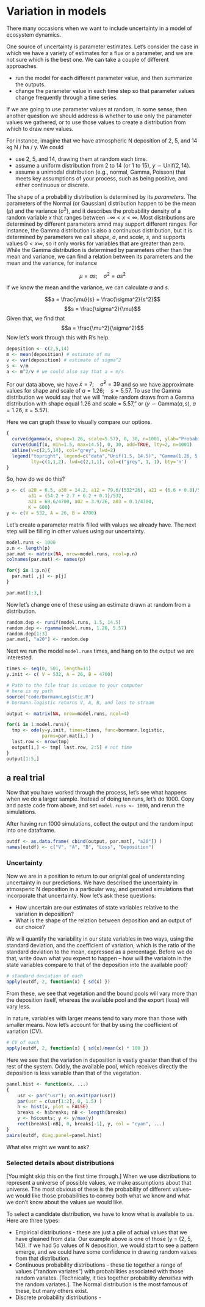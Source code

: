 # Variation in models

There many occasions when we want to include uncertainty in a model of ecosystem dynamics. 

One source of uncertainty is parameter estimates. Let's consider the case in which we have a variety of estimates for a flux or a parameter, and we are not sure which is the best one. We can take a couple of different approaches. 

* run the model for each different parameter value, and then summarize the outputs.
* change the parameter value in each time step so that parameter values change frequently through a time series.


If we are going to use parameter values at random, in some sense, then another question we should address is whether to use only the parameter values we gathered, or to use those values to create a distribution from which to draw new values. 

For instance, imagine that we have atmospheric N deposition of 2, 5, and 14 kg N / ha / y. We could 

* use 2, 5, and 14, drawing them at random each time.
* assume a uniform distribution from 2 to 14 (or 1 to 15), $y \backsim \mathrm{Unif}(2,14)$.
* assume a unimodal distribution (e.g., normal, Gamma, Poisson) that meets key assumptions of your process, such as being positive, and either continuous or discrete. 

The shape of a probability distribution is determined by its *parameters*. The parameters of the Normal (or Gaussian) distribution happen to be the mean ($\mu$) and the variance ($\sigma^2$), and it describes the probability density of a random variable $x$ that ranges between $-\infty < x < \infty$. Most distributions are determined by different parameters amnd may support different ranges. For instance, the Gamma distribution is also a continuous distribution, but it is determined by parameters we call *shape*, $a$, and *scale*, $s$, and supports values $0 < x \infty$, so it only works for variables that are greater than zero. While the Gamma distribution is determined by parameters other than the mean and variance, we can find a relation between its parameters and the mean and the variance, for instance

$$\mu = as; \quad  \sigma^2 = as^2$$ 

If we know the mean and the variance, we can calculate $a$ and $s$.

$$a = \frac{\mu}{s} = \frac{\sigma^2}{s^2}$$
$$s = \frac{\sigma^2}{\mu}$$
Given that, we find that
$$a = \frac{\mu^2}{\sigma^2}$$
Now let's work through this with R's help.
```r
deposition <- c(2,5,14)
m <- mean(deposition) # estimate of mu
v <- var(deposition) # estimate of sigma^2
s <- v/m
a <- m^2/v # we could also say that a = m/s
```

For our data above, we have $\bar{x}= 7; \quad \hat{\sigma}^2 = 39$ and so we have approximate values for shape and scale of $a = 1.26; \quad s=5.57$. To use the Gamma distribution we would say that we will "make random draws from a Gamma distribution with shape equal 1.26 and scale = 5.57," or
($y \backsim \mathrm{Gamma}(a,s)$, $a=1.26$, $s=5.57$).

Here we can graph these to visually compare our options.
```r
{
  curve(dgamma(x, shape=1.26, scale=5.57), 0, 30, n=1001, ylab="Probability density of N depositions")
  curve(dunif(x, min=1.5, max=14.5), 0, 30, add=TRUE, lty=2, n=1001)
  abline(v=c(2,5,14), col="grey", lwd=2)
  legend("topright", legend=c("data","Unif(1.5, 14.5)", "Gamma(1.26, 5.57)"),
         lty=c(1,1,2), lwd=c(2,1,1), col=c("grey", 1, 1), bty='n')
}

```

So, how do we do this?

```r
p <- c( a20 = 6.5, a30 = 14.2, a12 = 79.6/(532*26), a21 = (6.6 + 0.8)/532, 
        a31 = (54.2 + 2.7 + 6.2 + 0.1)/532,
        a23 = 69.6/4700, a02 = 3.9/26, a03 = 0.1/4700,
        K = 600)
y <- c(V = 532, A = 26, B = 4700)
```

Let's create a parameter matrix filled with values we already have. The next step will be filling in other values using our uncertainty.
```r
model.runs <- 1000
p.n <- length(p)
par.mat <- matrix(NA, nrow=model.runs, ncol=p.n)
colnames(par.mat) <- names(p)

for(j in 1:p.n){
  par.mat[ ,j] <- p[j]
}

par.mat[1:3,]
```

Now let's change one of these using an estimate drawn at random from a distribution.
```r
random.dep <- runif(model.runs, 1.5, 14.5)
random.dep <- rgamma(model.runs, 1.26, 5.57)
random.dep[1:3]
par.mat[, "a20"] <- random.dep
```

Next we run the model `model.runs` times, and hang on to the output we are interested.

```r
times <- seq(0, 501, length=11)
y.init <- c( V = 532, A = 26, B = 4700)

# Path to the file that is unique to your computer
# here is my path
source("code/BormannLogistic.R")
# bormann.logistic returns V, A, B, and loss to stream

output <- matrix(NA, nrow=model.runs, ncol=4)

for(i in 1:model.runs){
  tmp <- ode(y=y.init, times=times, func=bormann.logistic, 
             parms=par.mat[i,] )
  last.row <- nrow(tmp)
  output[i,] <- tmp[ last.row, 2:5] # not time
}
output[1:5,]
```

## a real trial

Now that you have worked through the process, let's see what happens when we do a larger sample. Instead of doing ten runs, let's do 1000. Copy and paste code from above, and set `model.runs <- 1000`, and rerun the simulations. 

After having run 1000 simulations, collect the output and the random input into one dataframe.

```r
outdf <- as.data.frame( cbind(output, par.mat[, "a20"]) )
names(outdf) <- c("V", "A", "B", "Loss", "Deposition")
```

### Uncertainty
Now we are in a position to return to our orignial goal of understanding uncertainty in our predictions. We have described the uncertainty in atmosperic N deposition in a particular way, and gernated simulations that incorporate that uncertainty. Now let's ask these questions:

* How uncertain are our estimates of state variables relative to the variation in deposition?
* What is the shape of the relation between deposition and an output of our choice?

We will quantify the variability in our state variables in two ways, using the standard deviation, and the coefficient of variation, which is the ratio of the standard deviation to the mean, expressed as a percentage. Before we do that, write down what you expect to happen -- how will the variaiotn in the state variables compare to that of the deposition into the available pool?

```r
# standard deviation of each
apply(outdf, 2, function(x) { sd(x) })
```
From these, we see that vegetation and the bound pools will vary more than the deposition itself, whereas the available pool and the export (loss) will vary less. 

In nature, variables with larger means tend to vary more than those with smaller means. Now let's account for that by using the coefficient of variation (CV).
```r
# CV of each
apply(outdf, 2, function(x) { sd(x)/mean(x) * 100 })
```

Here we see that the variation in deposition is vastly greater than that of the rest of the system. Oddly, the available pool, which receives directly the deposition is less variable than that of the vegetation. 

```r
panel.hist <- function(x, ...)
{
    usr <- par("usr"); on.exit(par(usr))
    par(usr = c(usr[1:2], 0, 1.5) )
    h <- hist(x, plot = FALSE)
    breaks <- h$breaks; nB <- length(breaks)
    y <- h$counts; y <- y/max(y)
    rect(breaks[-nB], 0, breaks[-1], y, col = "cyan", ...)
}
pairs(outdf, diag.panel=panel.hist)
```

What else might we want to ask?


### Selected details about distributions
[You might skip this on the first time through.]
When we use distributions to represent a universe of possible values, we make assumptions about that universe. The most obvious of these is the probability of different values--we would like those probabilities to convey both what we know and what we don't know about the values we would like. 

To select a candidate distribution, we have to know what is available to us. Here are three types:

* Empirical distributions - these are just a pile of actual values that we have gleaned from data. Our example above is one of those (y = {2, 5, 14}). If we had 5o values of N deposition, we would start to see a pattern emerge, and we could have some confidence in drawing random values from that distribution.
* Continuous probability distributions - these tie together a range of values ("random variates") with probabilities associated with those random variates. [Technically, it ties together probability *densities* with the random variates.]. The Normal distribution is the most famous of these, but many others exist.
* Discrete probability distributions - 



